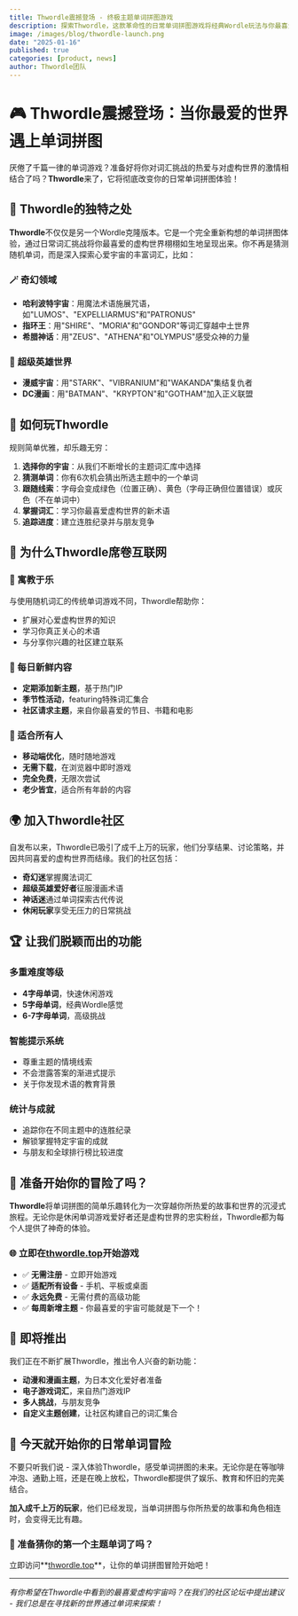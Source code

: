 ```yaml
---
title: Thwordle震撼登场 - 终极主题单词拼图游戏
description: 探索Thwordle，这款革命性的日常单词拼图游戏将经典Wordle玩法与你最喜爱的虚构世界相结合。体验哈利波特、指环王、漫威主题等更多精彩内容！
image: /images/blog/thwordle-launch.png
date: "2025-01-16"
published: true
categories: [product, news]
author: Thwordle团队
---
```


# 🎮 Thwordle震撼登场：当你最爱的世界遇上单词拼图

厌倦了千篇一律的单词游戏？准备好将你对词汇挑战的热爱与对虚构世界的激情相结合了吗？**Thwordle**来了，它将彻底改变你的日常单词拼图体验！

## 🌟 Thwordle的独特之处

**Thwordle**不仅仅是另一个Wordle克隆版本。它是一个完全重新构想的单词拼图体验，通过日常词汇挑战将你最喜爱的虚构世界栩栩如生地呈现出来。你不再是猜测随机单词，而是深入探索心爱宇宙的丰富词汇，比如：

### 🪄 **奇幻领域**
- **哈利波特宇宙**：用魔法术语施展咒语，如"LUMOS"、"EXPELLIARMUS"和"PATRONUS"
- **指环王**：用"SHIRE"、"MORIA"和"GONDOR"等词汇穿越中土世界
- **希腊神话**：用"ZEUS"、"ATHENA"和"OLYMPUS"感受众神的力量

### 🦸 **超级英雄世界**
- **漫威宇宙**：用"STARK"、"VIBRANIUM"和"WAKANDA"集结复仇者
- **DC漫画**：用"BATMAN"、"KRYPTON"和"GOTHAM"加入正义联盟

## 🎯 如何玩Thwordle

规则简单优雅，却乐趣无穷：

1. **选择你的宇宙**：从我们不断增长的主题词汇库中选择
2. **猜测单词**：你有6次机会猜出所选主题中的一个单词
3. **跟随线索**：字母会变成绿色（位置正确）、黄色（字母正确但位置错误）或灰色（不在单词中）
4. **掌握词汇**：学习你最喜爱虚构世界的新术语
5. **追踪进度**：建立连胜纪录并与朋友竞争

## 🚀 为什么Thwordle席卷互联网

### **🧠 寓教于乐**
与使用随机词汇的传统单词游戏不同，Thwordle帮助你：
- 扩展对心爱虚构世界的知识
- 学习你真正关心的术语
- 与分享你兴趣的社区建立联系

### **🎨 每日新鲜内容**
- **定期添加新主题**，基于热门IP
- **季节性活动**，featuring特殊词汇集合
- **社区请求主题**，来自你最喜爱的节目、书籍和电影

### **📱 适合所有人**
- **移动端优化**，随时随地游戏
- **无需下载**，在浏览器中即时游戏
- **完全免费**，无限次尝试
- **老少皆宜**，适合所有年龄的内容

## 🌍 加入Thwordle社区

自发布以来，Thwordle已吸引了成千上万的玩家，他们分享结果、讨论策略，并因共同喜爱的虚构世界而结缘。我们的社区包括：

- **奇幻迷**掌握魔法词汇
- **超级英雄爱好者**征服漫画术语
- **神话迷**通过单词探索古代传说
- **休闲玩家**享受无压力的日常挑战

## 🏆 让我们脱颖而出的功能

### **多重难度等级**
- **4字母单词**，快速休闲游戏
- **5字母单词**，经典Wordle感觉
- **6-7字母单词**，高级挑战

### **智能提示系统**
- 尊重主题的情境线索
- 不会泄露答案的渐进式提示
- 关于你发现术语的教育背景

### **统计与成就**
- 追踪你在不同主题中的连胜纪录
- 解锁掌握特定宇宙的成就
- 与朋友和全球排行榜比较进度

## 🎊 准备开始你的冒险了吗？

**Thwordle**将单词拼图的简单乐趣转化为一次穿越你所热爱的故事和世界的沉浸式旅程。无论你是休闲单词游戏爱好者还是虚构世界的忠实粉丝，Thwordle都为每个人提供了神奇的体验。

### 🌐 **立即在[thwordle.top](https://thwordle.top)开始游戏**

- ✅ **无需注册** - 立即开始游戏
- ✅ **适配所有设备** - 手机、平板或桌面
- ✅ **永远免费** - 无需付费的高级功能
- ✅ **每周新增主题** - 你最喜爱的宇宙可能就是下一个！

## 🔮 即将推出

我们正在不断扩展Thwordle，推出令人兴奋的新功能：

- **动漫和漫画主题**，为日本文化爱好者准备
- **电子游戏词汇**，来自热门游戏IP
- **多人挑战**，与朋友竞争
- **自定义主题创建**，让社区构建自己的词汇集合

## 💫 今天就开始你的日常单词冒险

不要只听我们说 - 深入体验Thwordle，感受单词拼图的未来。无论你是在等咖啡冲泡、通勤上班，还是在晚上放松，Thwordle都提供了娱乐、教育和怀旧的完美结合。

**加入成千上万的玩家**，他们已经发现，当单词拼图与你所热爱的故事和角色相连时，会变得无比有趣。

### 🎯 **准备猜你的第一个主题单词了吗？**

立即访问**[thwordle.top](https://thwordle.top)**，让你的单词拼图冒险开始吧！

---

*有你希望在Thwordle中看到的最喜爱虚构宇宙吗？在我们的社区论坛中提出建议 - 我们总是在寻找新的世界通过单词来探索！*